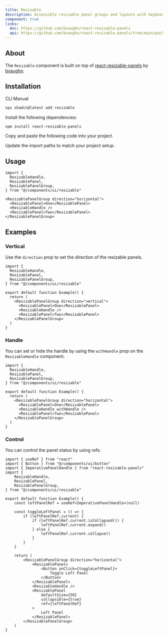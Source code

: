 ```yaml
---
title: Resizable
description: Accessible resizable panel groups and layouts with keyboard support.
component: true
links:
  doc: https://github.com/bvaughn/react-resizable-panels
  api: https://github.com/bvaughn/react-resizable-panels/tree/main/packages/react-resizable-panels
---
```


<ComponentPreview
  name="resizable-demo"
  description="A group of resizable horizontal and vertical panels."
/>

## About

The `Resizable` component is built on top of [react-resizable-panels](https://github.com/bvaughn/react-resizable-panels) by [bvaughn](https://github.com/bvaughn).

## Installation

<Tabs defaultValue="cli">

<TabsList>
  <TabsTrigger value="cli">CLI</TabsTrigger>
  <TabsTrigger value="manual">Manual</TabsTrigger>
</TabsList>
<TabsContent value="cli">

```bash
npx shadcn@latest add resizable
```

</TabsContent>

<TabsContent value="manual">

<Steps>

<Step>Install the following dependencies:</Step>

```bash
npm install react-resizable-panels
```

<Step>Copy and paste the following code into your project.</Step>

<ComponentSource name="resizable" />

<Step>Update the import paths to match your project setup.</Step>

</Steps>

</TabsContent>

</Tabs>

## Usage

```tsx
import {
  ResizableHandle,
  ResizablePanel,
  ResizablePanelGroup,
} from "@/components/ui/resizable"
```

```tsx
<ResizablePanelGroup direction="horizontal">
  <ResizablePanel>One</ResizablePanel>
  <ResizableHandle />
  <ResizablePanel>Two</ResizablePanel>
</ResizablePanelGroup>
```

## Examples

### Vertical

Use the `direction` prop to set the direction of the resizable panels.

<ComponentPreview
  name="resizable-vertical"
  description="A group of resizable vertical panels."
/>

```tsx showLineNumbers {9}
import {
  ResizableHandle,
  ResizablePanel,
  ResizablePanelGroup,
} from "@/components/ui/resizable"

export default function Example() {
  return (
    <ResizablePanelGroup direction="vertical">
      <ResizablePanel>One</ResizablePanel>
      <ResizableHandle />
      <ResizablePanel>Two</ResizablePanel>
    </ResizablePanelGroup>
  )
}
```

### Handle

You can set or hide the handle by using the `withHandle` prop on the `ResizableHandle` component.

<ComponentPreview
  name="resizable-handle"
  description="A group of resizable panels with a handle."
/>

```tsx showLineNumbers {11}
import {
  ResizableHandle,
  ResizablePanel,
  ResizablePanelGroup,
} from "@/components/ui/resizable"

export default function Example() {
  return (
    <ResizablePanelGroup direction="horizontal">
      <ResizablePanel>One</ResizablePanel>
      <ResizableHandle withHandle />
      <ResizablePanel>Two</ResizablePanel>
    </ResizablePanelGroup>
  )
}
```

### Control

You can control the panel status by using refs.

<ComponentPreview
  name="resizable-control"
  description="A group of resizable panels with a button to control the panel."
/>

```tsx showLineNumbers {11,34,13-21}
import { useRef } from "react"
import { Button } from "@/components/ui/button"
import { ImperativePanelHandle } from "react-resizable-panels"
import {
    ResizableHandle,
    ResizablePanel,
    ResizablePanelGroup,
} from "@/components/ui/resizable"

export default function Example() {
    const leftPanelRef = useRef<ImperativePanelHandle>(null)

    const toggleLeftPanel = () => {
        if (leftPanelRef.current) {
            if (leftPanelRef.current.isCollapsed()) {
                leftPanelRef.current.expand()
            } else {
                leftPanelRef.current.collapse()
            }
        }
    }

    return (
        <ResizablePanelGroup direction="horizontal">
            <ResizablePanel>
                <Button onClick={toggleLeftPanel}>
                    Toggle Left Panel
                </Button>
            </ResizablePanel>
            <ResizableHandle />
            <ResizablePanel
                defaultSize={50}
                collapsible={true}
                ref={leftPanelRef}
            >
                Left Panel
            </ResizablePanel>
        </ResizablePanelGroup>
    )
}
```
